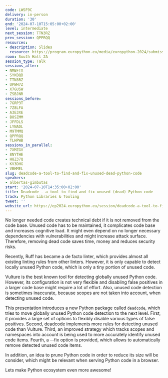 ```yaml
---
code: LWSF9C
delivery: in-person
duration: '30'
end: '2024-07-10T15:05:00+02:00'
level: intermediate
next_session: TTN3RZ
prev_session: QPPRQQ
resources:
- description: Slides
  resource: https://program.europython.eu/media/europython-2024/submissions/LWSF9C/resources/PyConEU-2024__Deadcode_ZcNJqV6.pdf
room: South Hall 2A
session_type: Talk
sessions_after:
- NMBFTX
- SYKBQB
- TTN3RZ
- UPWH7Z
- X7GUSW
- ZSBJNR
sessions_before:
- 7GRP3T
- 7Z8LFA
- A3E3XE
- B8SZMM
- JFFDLS
- LYNADL
- M9TMMQ
- QPPRQQ
- TLHPWB
sessions_in_parallel:
- 7XMZGV
- 8NYTHE
- H8Z37Q
- KV3DHG
- VBHMEL
slug: deadcode-a-tool-to-find-and-fix-unused-dead-python-code
speakers:
- albertas-gimbutas
start: '2024-07-10T14:35:00+02:00'
title: Deadcode - a tool to find and fix unused (dead) Python code
track: Python Libraries & Tooling
tweet: ''
website_url: https://ep2024.europython.eu/session/deadcode-a-tool-to-find-and-fix-unused-dead-python-code
---
```


No longer needed code creates technical debt if it is not removed from the code base. Unused code has to be maintained, it complicates code base and increases cognitive load. It might even depend on no longer necessary dependencies with vulnerabilities and might increase attack surface. Therefore, removing dead code saves time, money and reduces security risks.

Recently, Ruff has became a de facto linter, which provides almost all existing linting rules from other linters. However, it is only capable to detect locally unused Python code, which is only a tiny portion of unused code.

Vulture is the best known tool for detecting globally unused Python code. However, its configuration is not very flexible and disabling false positives in a larger code base might require a lot of effort.
Also, unused code detection is sometimes inaccurate, because scopes are not taken into account, when detecting unused code.

This presentation introduces a new Python package called `deadcode`, which tries to move globally unused Python code detection to the next level. First, it provides a large set of options to flexibly disable various types of false positives. Second, deadcode implements more rules for detecting unused code than Vulture. Third, an improved strategy which tracks scopes and namespaces into account is being used to
more accurately identify unused code items. Fourth, a --fix option is provided, which allows to automatically remove detected unused code items.

In addition, an idea to prune Python code in order to reduce its size will be consider, which might be relevant when serving Python code in a browser.

Lets make Python ecosystem even more awesome!
